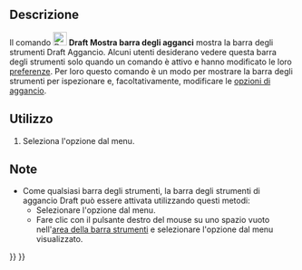 <languages/>

{{Docnav/it
|[[Draft_Heal/it|Ripara]]
|[[Draft_Tray/it|Vassoio]]
|[[Draft_Workbench/it|Draft]]
|IconL=Draft_Heal.svg
|IconR=
|IconC=Workbench_Draft.svg
}}

{{GuiCommand/it
|Name=Draft ShowSnapBar
|Name/it=Draft Mostra barra degli agganci
|MenuLocation=Draft → Utilità → Mostra barra degli agganci
|Workbenches=[[Draft_Workbench/it|Draft]]
|SeeAlso=[[Draft Snap/it|Draft Aggancio]]
}}

<span id="Description"></span>
==Descrizione== 

Il comando [[Image:Draft_ShowSnapBar.svg|24px]] '''Draft Mostra barra degli agganci''' mostra la barra degli strumenti Draft Aggancio. Alcuni utenti desiderano vedere questa barra degli strumenti solo quando un comando è attivo e hanno modificato le loro [[Draft_Snap/it#Preferenze|preferenze]]. Per loro questo comando è un modo per mostrare la barra degli strumenti per ispezionare e, facoltativamente, modificare le [[Draft_Snap/it|opzioni di aggancio]].

<span id="Usage"></span>
==Utilizzo==

# Seleziona l'opzione {{MenuCommand|Utilità → [[Image:Draft_ShowSnapBar.svg|16px]] Mostra barra degli agganci}} dal menu.

<span id="Notes"></span>
==Note==

* Come qualsiasi barra degli strumenti, la barra degli strumenti di aggancio Draft può essere attivata utilizzando questi metodi:
** Selezionare l'opzione {{MenuCommand|Visualizza → Barre degli strumenti → Draft aggancio}} dal menu.
** Fare clic con il pulsante destro del mouse su uno spazio vuoto nell'[[Interface/it|area della barra strumenti]] e selezionare l'opzione {{MenuCommand|Draft aggancio}} dal menu visualizzato.


{{Docnav/it
|[[Draft_Heal/it|Ripara]]
|[[Draft_Tray/it|Vassoio]]
|[[Draft_Workbench/it|Draft]]
|IconL=Draft_Heal.svg
|IconR=
|IconC=Workbench_Draft.svg
}}

{{Draft Tools navi{{#translation:}}}}
{{Userdocnavi{{#translation:}}}}